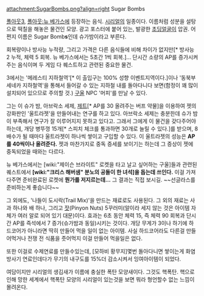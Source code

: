 attachment:SugarBombs.png?align=right
Sugar Bombs

[[폴아웃3]], [[폴아웃:뉴 베가스]]에 등장하는 음식. [[시리얼]]의 일종이다. 이름처럼 성분을 설탕으로 떡칠을 해놓은 물건인 모양. 광고 포스터에 붙어 있는, 발광한 [[초딩]]얼굴이 압권. 어쩐지 이름은 Sugar Bomb'''s'''인데 슈가밤이라고 부른다.

회복량이나 방사능 누적량, 그리고 가격은 다른 음식들에 비해 차이가 없지만[* 방사능 2 누적, 체력 5 회복. 뉴 베가스에서는 5초간 1씩 회복.]... 단시간 소량의 AP를 증가시켜주는 음식이며 두 게임 다 퀘스트하고 관련된 중요한 물건.

3에서는 '메레스티 지하철역'[* 이 출입구는 100% 성향 이벤트지역이다.]이나 '동북부 세네카 지하철역'을 통해서 들어갈 수 있는 지하철 내를 돌아다니다 보면(함정이 꽤 많이 설치되어 있으므로 주의할 것.) [[구울]] NPC '머피'를 만날 수 있다.

그는 이 슈가 밤, 아브락소 세제, [[제트(폴아웃 시리즈)|제트]][* AP를 30 올려주는 버프 약물]을 이용하여 젯의 강화판인 '울트라젯'을 만들어내는 연구를 하고 있다. 아브락소 세제는 충분한데 슈가 밤이 부족해서 연구가 잘 이루어지지 못하고 있다고. 그래서 그에게 이 물건을 갖다주어야 하는데, 개당 병뚜껑 15개[* 스피치 체크를 통과하면 30개로 늘릴 수 있다.]를 받으며, 8배수가 될 때마다 울트라젯이 하나씩 쌓이고 구입할 수 있다. 이 울트라젯의 성능은 '''AP를 40씩이나 올려준다.''' 젯과 마찬가지로 중독 증세를 보이기는 하는데 그 증상이 젯에 중독되었을 때와는 다르다.

뉴 베가스에서는 [wiki:"제이슨 브라이트" 로켓을 타고 날고 싶어하는 구울]들과 관련된 퀘스트에서 '''[wiki:"크리스 해버샘" 분노의 공돌이 한 녀석]을 돕는데 쓰인다.''' 이걸 가져다주면 준비완료된 로켓에 '''뭔가를 저지르는데...''' 그 결과는 직접 보시길. ~~선글라스를 준비하는게 좋습니다~~

그 외에도, '나들이 도시락(Trail Mix)'을 만드는 재료로도 사용된다. 그 외의 재료는 사과 하나와 배 하나, 그리고 [[잣]](Pinyon Nuts) 5꾸러미(알이라 세지 않는 것은 아이템 자체가 여러 알로 되어 있기 대문)이다. 효과는 6초 동안 체력 15, 즉 체력 90 회복과 단시간 AP를 즉석에서 7 증가(슈가밤과 동일)시키는 것이다. 개당 무게가 3이나 하기에 하드코어가 아니라면 딱히 만들어 먹을 일이 없는 아이템. 사실 하드코어라도 다른걸 만들어먹거나 전쟁 전 식품을 줏어먹지 이걸 만들어 먹을일은 없다. 

또한 이걸로 수제연료를 만들수있는데, [모하비 황무지]몇번 돌아다니면 쌓이는게 화염방사기 연료인데다가 무기의 내구도를 15%더 감소시켜서 잉여아이템이 되었다.

여담이지만 시리얼의 생김새가 이름에 충실한 폭탄 모양새이다. 그것도 핵폭탄. 핵으로 인해 망한 세계에서 핵폭탄 모양의 시리얼이 있는것을 보면 뭐라 형언할수 없는 느낌이 몰려온다.
